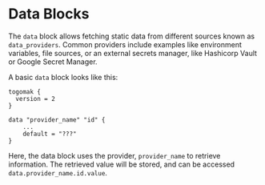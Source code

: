 # Data Blocks

The `data` block allows fetching static data from different sources known 
as `data_providers`. Common providers include examples like environment variables,
file sources, or an external secrets manager, like Hashicorp Vault or Google 
Secret Manager. 


 

<Cards>
  <Card title="Providers" href="./data/providers" />
</Cards>

A basic `data` block looks like this:
```hcl
togomak {
  version = 2
} 

data "provider_name" "id" {
    ...
    default = "???"
}
```

Here, the data block uses the provider, `provider_name` to retrieve information.
The retrieved value will be stored, and can be accessed `data.provider_name.id.value`.

 
